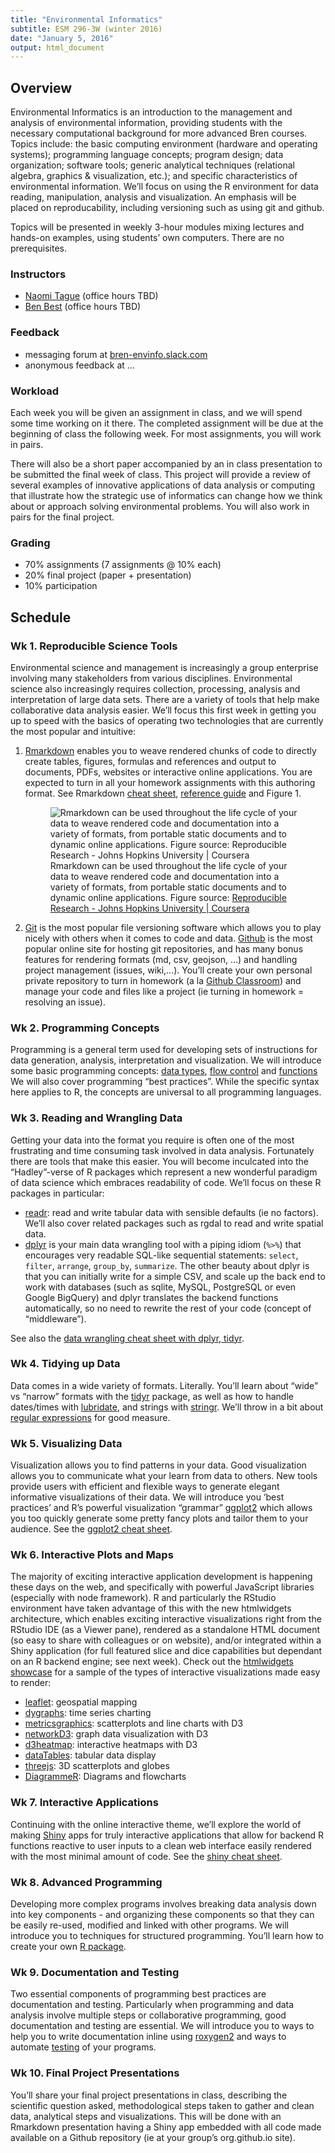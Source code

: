 ```yaml
---
title: "Environmental Informatics"
subtitle: ESM 296-3W (winter 2016)
date: "January 5, 2016"
output: html_document
---
```


## Overview

Environmental Informatics is an introduction to the management and analysis of environmental information, providing students with the necessary computational background for more advanced Bren courses. Topics include: the basic computing environment (hardware and operating systems); programming language concepts; program design; data organization; software tools; generic analytical techniques (relational algebra, graphics & visualization, etc.); and specific characteristics of environmental information. We'll focus on using the R environment for data reading, manipulation, analysis and visualization. An emphasis will be placed on reproducability, including versioning such as using git and github.

Topics will be presented in weekly 3-hour modules mixing lectures and hands-on examples, using students' own computers. There are no prerequisites.

### Instructors

- [Naomi Tague](http://bren.ucsb.edu/people/Faculty/christina_tague.htm) (office hours TBD)
- [Ben Best](http://www.bdbest.org)  (office hours TBD)

### Feedback

- messaging forum at [bren-envinfo.slack.com](https://bren-envinfo.slack.com)
- anonymous feedback at ...

### Workload

Each week you will be given an assignment in class, and we will spend some time working on it there. The completed assignment will be due at the beginning of class the following week. For most assignments, you will work in pairs.

There will also be a short paper accompanied by an in class presentation to be submitted the final week of class. This project will provide a review of several examples of innovative applications of data analysis or computing that illustrate how the strategic use of informatics can change how we think about or approach solving environmental problems. You will also work in pairs for the final project.

### Grading

- 70% assignments (7 assignments @ 10% each)
- 20% final project (paper + presentation)
- 10% participation

## Schedule

### Wk 1. Reproducible Science Tools

Environmental science and management is increasingly a group enterprise involving many stakeholders from various disciplines. Environmental science also increasingly requires collection, processing, analysis and interpretation of large data sets. There are a variety of tools that help make collaborative data analysis easier. We'll focus this first week in getting you up to speed with the basics of operating two technologies that are currently the most popular and intuitive: 

1. [Rmarkdown](http://rmarkdown.rstudio.com/) enables you to weave rendered chunks of code to directly create tables, figures, formulas and references and output to documents, PDFs, websites or interactive online applications. You are expected to turn in all your homework assignments with this authoring format. See Rmarkdown [cheat sheet](https://www.rstudio.com/wp-content/uploads/2015/02/rmarkdown-cheatsheet.pdf),  [reference guide](https://www.rstudio.com/wp-content/uploads/2015/03/rmarkdown-reference.pdf) and Figure 1.

    ![Rmarkdown can be used throughout the life cycle of your data to weave rendered code and documentation into a variety of formats, from portable static documents and to dynamic online applications. Figure source: [Reproducible Research - Johns Hopkins University | Coursera](https://www.coursera.org/course/repdata)](img/Peng2015_ReproResearch.png)

1. [Git](https://git-scm.com/) is the most popular file versioning software which allows you to play nicely with others when it comes to code and data. [Github](https://github.com/) is the most popular online site for hosting git repositories, and has many bonus features for rendering formats (md, csv, geojson, ...) and handling project management (issues, wiki,...). You'll create your own personal private repository to turn in homework (a la [Github Classroom](https://education.github.com/guide)) and manage your code and files like a project (ie turning in homework = resolving an issue).

### Wk 2. Programming Concepts

Programming is a general term used for developing sets of instructions for data generation, analysis, interpretation and visualization. We will introduce some basic programming concepts: [data types](http://adv-r.had.co.nz/Data-structures.html), [flow control](http://adv-r.had.co.nz/Functional-programming.html) and [functions](http://adv-r.had.co.nz/Functions.html)  We will also cover programming "best practices". While the specific syntax here applies to R, the concepts are universal to all programming languages.

### Wk 3. Reading and Wrangling Data

Getting your data into the format you require is often one of the most frustrating and time consuming task involved in data analysis. Fortunately there are tools that make this easier.
You will become inculcated into the "Hadley"-verse of R packages which represent a new wonderful paradigm of data science which embraces readability of code. We'll focus on these R packages in particular:

- [readr](https://github.com/hadley/readr): read and write tabular data with sensible defaults (ie no factors). We'll also cover related packages such as rgdal to read and write spatial data.
- [dplyr](https://cran.rstudio.com/web/packages/dplyr/vignettes/introduction.html) is your main data wrangling tool with a piping idiom (`%>%`) that encourages very readable SQL-like sequential statements: `select`, `filter`, `arrange`, `group_by`, `summarize`. The other beauty about dplyr is that you can initially write for a simple CSV, and scale up the back end to work with databases (such as sqlite, MySQL, PostgreSQL or even Google BigQuery) and dplyr translates the backend functions automatically, so no need to rewrite the rest of your code (concept of "middleware").

See also the [data wrangling cheat sheet with dplyr, tidyr](https://www.rstudio.com/wp-content/uploads/2015/02/data-wrangling-cheatsheet.pdf).

### Wk 4. Tidying up Data

Data comes in a wide variety of formats. Literally. You'll learn about "wide" vs "narrow" formats with the [tidyr](https://cran.r-project.org/web/packages/tidyr/vignettes/tidy-data.html) package, as well as how to handle dates/times with [lubridate](https://cran.r-project.org/web/packages/lubridate/vignettes/lubridate.html), and strings with [stringr](https://cran.r-project.org/web/packages/stringr/vignettes/stringr.html). We'll throw in a bit about [regular expressions](https://stat545-ubc.github.io/block022_regular-expression.html) for good measure.

### Wk 5. Visualizing Data

Visualization allows you to find patterns in your data. Good visualization allows you to communicate what your learn from data to others.  New tools provide users with efficient and flexible ways to generate elegant informative visualizations of their data. We will introduce you 'best practices' and R's powerful visualization "grammar"
 [ggplot2](https://github.com/jennybc/ggplot2-tutorial) which allows you too quickly generate some pretty fancy plots and tailor them to your audience. See the [ggplot2 cheat sheet](https://www.rstudio.com/wp-content/uploads/2015/11/ggplot2-cheatsheet.pdf).

### Wk 6. Interactive Plots and Maps

The majority of exciting interactive application development is happening these days on the web, and specifically with powerful JavaScript libraries (especially with node framework). R and particularly the RStudio environment have taken advantage of this with the new htmlwidgets architecture, which enables exciting interactive visualizations right from the RStudio IDE (as a Viewer pane), rendered as a standalone HTML document (so easy to share with colleagues or on website), and/or integrated within a Shiny application (for full featured slice and dice capabilities but dependant on an R backend engine; see next week). Check out the [htmlwidgets showcase](http://www.htmlwidgets.org/showcase_leaflet.html) for a sample of the types of interactive visualizations made easy to render:

- [leaflet](http://rstudio.github.io/leaflet/): geospatial mapping
- [dygraphs](http://rstudio.github.io/dygraphs/): time series charting
- [metricsgraphics](http://hrbrmstr.github.io/metricsgraphics/): scatterplots and line charts with D3
- [networkD3](http://christophergandrud.github.io/networkD3/): graph data visualization with D3
- [d3heatmap](https://github.com/rstudio/d3heatmap): interactive heatmaps with D3
- [dataTables](http://rstudio.github.io/DT/): tabular data display
- [threejs](https://github.com/bwlewis/rthreejs): 3D scatterplots and globes
- [DiagrammeR](http://rich-iannone.github.io/DiagrammeR/): Diagrams and flowcharts

### Wk 7. Interactive Applications

Continuing with the online interactive theme, we'll explore the world of making [Shiny](http://shiny.rstudio.com/) apps for truly interactive applications that allow for backend R functions reactive to user inputs to a clean web interface easily rendered with the most minimal amount of code. See the [shiny cheat sheet](http://shiny.rstudio.com/images/shiny-cheatsheet.pdf).

### Wk 8. Advanced Programming
Developing more complex programs involves breaking data analysis down into key components - and organizing these components so that they can be easily re-used, modified and linked with other programs. We will introduce you to techniques for structured programming. You'll learn how to create your own [R package](http://r-pkgs.had.co.nz/intro.html).

### Wk 9. Documentation and Testing

Two essential components of programming best practices are documentation and testing. Particularly when programming and data analysis involve multiple steps or collaborative programming, good documentation and testing are essential. We will introduce you to ways to help you to write documentation inline using [roxygen2](http://r-pkgs.had.co.nz/man.html) and ways to automate [testing](https://journal.r-project.org/archive/2011-1/RJournal_2011-1_Wickham.pdf) of your programs. 

### Wk 10. Final Project Presentations

You'll share your final project presentations in class, describing the scientific question asked, methodological steps taken to gather and clean data, analytical steps and visualizations. This will be done with an Rmarkdown presentation having a Shiny app embedded with all code made available on a Github repository (ie at your group's org.github.io site).